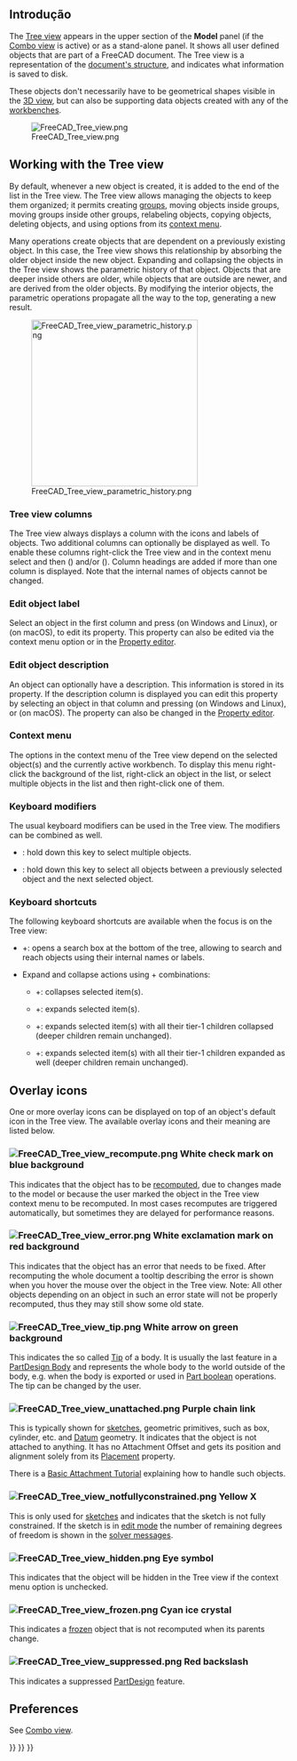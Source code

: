 <languages/>
{{TOCright}}

<span id="Introduction"></span>
== Introdução ==

The [[Tree_view|Tree view]] appears in the upper section of the '''Model''' panel (if the [[Combo_view|Combo view]] is active) or as a stand-alone panel. It shows all user defined objects that are part of a FreeCAD document. The Tree view is a representation of the [[Document_structure|document's structure]], and indicates what information is saved to disk.

These objects don't necessarily have to be geometrical shapes visible in the [[3D_view|3D view]], but can also be supporting data objects created with any of the [[Workbenches|workbenches]].

[[File:FreeCAD_Tree_view.png]]

{{Caption|The Tree view showing various elements in the document.}}

== Working with the Tree view ==

By default, whenever a new object is created, it is added to the end of the list in the Tree view. The Tree view allows managing the objects to keep them organized; it permits creating [[Std_Group|groups]], moving objects inside groups, moving groups inside other groups, relabeling objects, copying objects, deleting objects, and using options from its [[#Context_menu|context menu]].

Many operations create objects that are dependent on a previously existing object. In this case, the Tree view shows this relationship by absorbing the older object inside the new object. Expanding and collapsing the objects in the Tree view shows the parametric history of that object. Objects that are deeper inside others are older, while objects that are outside are newer, and are derived from the older objects. By modifying the interior objects, the parametric operations propagate all the way to the top, generating a new result.

[[File:FreeCAD_Tree_view_parametric_history.png|x300px]]

{{Caption|The topmost object is created by doing parametric operations on objects which themselves were created by previous operations.<br>
Fully expanding the tree reveals the original elements that were used to create the partial solids.}}

=== Tree view columns ===

The Tree view always displays a column with the icons and labels of objects. Two additional columns can optionally be displayed as well. To enable these columns right-click the Tree view and in the context menu select {{MenuCommand|Tree settings}} and then {{MenuCommand|Show description}} ({{Version|0.21}}) and/or {{MenuCommand|Show internal name}} ({{Version|1.0}}). Column headings are added if more than one column is displayed. Note that the internal names of objects cannot be changed.

=== Edit object label ===

Select an object in the first column and press {{KEY|F2}} (on Windows and Linux), or {{KEY|Enter}} (on macOS), to edit its {{PropertyData|Label}} property. This property can also be edited via the context menu option {{MenuCommand|Rename}} or in the [[Property_editor|Property editor]].

=== Edit object description ===

An object can optionally have a description. This information is stored in its {{PropertyData|Label2}} property. If the description column is displayed you can edit this property by selecting an object in that column and pressing {{KEY|F2}} (on Windows and Linux), or {{KEY|Enter}} (on macOS). The property can also be changed in the [[Property_editor|Property editor]].

=== Context menu ===

The options in the context menu of the Tree view depend on the selected object(s) and the currently active workbench. To display this menu right-click the background of the list, right-click an object in the list, or select multiple objects in the list and then right-click one of them.

=== Keyboard modifiers ===

The usual keyboard modifiers can be used in the Tree view. The modifiers can be combined as well.
* {{KEY|Ctrl}}: hold down this key to select multiple objects.
* {{KEY|Shift}}: hold down this key to select all objects between a previously selected object and the next selected object.

=== Keyboard shortcuts ===

The following keyboard shortcuts are available when the focus is on the Tree view:
* {{KEY|Ctrl}}+{{KEY|F}}: opens a search box at the bottom of the tree, allowing to search and reach objects using their internal names or labels.
* Expand and collapse actions using {{KEY|Alt}}+{{KEY|Arrow}} combinations: {{Version|0.20}}
** {{KEY|Alt}}+{{KEY|Left}}: collapses selected item(s).
** {{KEY|Alt}}+{{KEY|Right}}: expands selected item(s).
** {{KEY|Alt}}+{{KEY|Up}}: expands selected item(s) with all their tier-1 children collapsed (deeper children remain unchanged).
** {{KEY|Alt}}+{{KEY|Down}}: expands selected item(s) with all their tier-1 children expanded as well (deeper children remain unchanged).

== Overlay icons ==

One or more overlay icons can be displayed on top of an object's default icon in the Tree view. The available overlay icons and their meaning are listed below.

=== [[File:FreeCAD_Tree_view_recompute.png]] White check mark on blue background ===

This indicates that the object has to be [[Std_Refresh|recomputed]], due to changes made to the model or because the user marked the object in the Tree view context menu to be recomputed. In most cases recomputes are triggered automatically, but sometimes they are delayed for performance reasons.

=== [[File:FreeCAD_Tree_view_error.png]] White exclamation mark on red background ===

This indicates that the object has an error that needs to be fixed. After recomputing the whole document a tooltip describing the error is shown when you hover the mouse over the object in the Tree view. Note: All other objects depending on an object in such an error state will not be properly recomputed, thus they may still show some old state.

=== [[File:FreeCAD_Tree_view_tip.png]] White arrow on green background ===

This indicates the so called [[PartDesign_Body#Tip|Tip]] of a body. It is usually the last feature in a [[PartDesign_Body|PartDesign Body]] and represents the whole body to the world outside of the body, e.g. when the body is exported or used in [[Part_Boolean|Part boolean]] operations. The tip can be changed by the user.

=== [[File:FreeCAD_Tree_view_unattached.png]] Purple chain link ===

This is typically shown for [[Sketch|sketches]], geometric primitives, such as box, cylinder, etc. and [[Datum|Datum]] geometry. It indicates that the object is not attached to anything. It has no Attachment Offset and gets its position and alignment solely from its [[Placement|Placement]] property.

There is a [[Basic_Attachment_Tutorial|Basic Attachment Tutorial]] explaining how to handle such objects.

=== [[File:FreeCAD_Tree_view_notfullyconstrained.png]] Yellow X ===

This is only used for [[Sketch|sketches]] and indicates that the sketch is not fully constrained. If the sketch is in [[Sketcher_EditSketch|edit mode]] the number of remaining degrees of freedom is shown in the [[Sketcher_Dialog#Solver_messages|solver messages]].

=== [[File:FreeCAD_Tree_view_hidden.png]] Eye symbol ===

This indicates that the object will be hidden in the Tree view if the {{MenuCommand|Show items hidden in Tree view}} context menu option is unchecked.

=== [[File:FreeCAD_Tree_view_frozen.png]] Cyan ice crystal ===

{{Version|1.0}}

This indicates a [[Std_ToggleFreeze|frozen]] object that is not recomputed when its parents change.

=== [[File:FreeCAD_Tree_view_suppressed.png]] Red backslash ===

{{Version|1.0}}

This indicates a suppressed [[PartDesign_Workbench|PartDesign]] feature.

== Preferences ==

See [[Combo_view#Preferences|Combo view]].


{{Interface_navi{{#translation:}}}}
{{Std_Base_navi{{#translation:}}}}
{{Userdocnavi{{#translation:}}}}